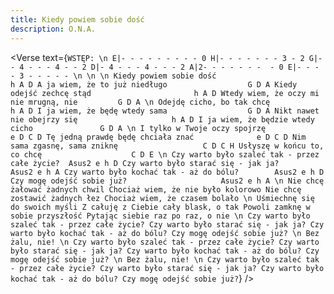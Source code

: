 ```yaml
---
title: Kiedy powiem sobie dość
description: O.N.A.
---
```



<Verse
  text={`
WSTĘP:
\n
E|- - - - - - - - - 0
H|- - - - - - - 3 - 2
G|- - 4 - - - 4 - - 2
D|- 4 - - - 4 - - - 2
A|2- - - - - - -  - 0
E|- - - - 3 - - - - -
\n
\n
\n
Kiedy powiem sobie dość                        h A D
A ja wiem, że to już niedługo                  G D A
Kiedy odejść zechcę stąd                       h A D
Wtedy wiem, że oczy mi nie mrugną, nie         G D A
\n
Odejdę cicho, bo tak chcę                      h A D
I ja wiem, że będę wtedy sama                  G D A
Nikt nawet nie obejrzy się                     h A D
I ja wiem, że będzie wtedy cicho               G D A
\n
I tylko w Twoje oczy spojrzę                   e D C D
Tę jedną prawdę będę chciała znać              e D C D
Nim sama zgasnę, sama zniknę                   C D C H
Usłyszę w końcu to, co chcę                    C D E
\n
Czy warto było szaleć tak - przez całe życie?  Asus2 e h D
Czy warto było starać się - jak ja?            Asus2 e h A
Czy warto było kochać tak - aż do bólu?        Asus2 e h D
Czy mogę odejść sobie już?                     Asus2 e h A
\n
Nie chcę żałować żadnych chwil
Chociaż wiem, że nie było kolorowo
Nie chcę zostawić żadnych łez
Chociaż wiem, że czasem bolało
\n
Uśmiechnę się do swoich myśli
Z całuję z Ciebie cały blask, o tak
Powoli zamknę w sobie przyszłość
Pytając siebie raz po raz, o nie
\n
Czy warto było szaleć tak - przez całe życie?
Czy warto było starać się - jak ja?
Czy warto było kochać tak - aż do bólu?
Czy mogę odejść sobie już?
\n
Bez żalu, nie!
\n
Czy warto było szaleć tak - przez całe życie?
Czy warto było starać się - jak ja?
Czy warto było kochać tak - aż do bólu?
Czy mogę odejść sobie już?
\n
Bez żalu, nie!
\n
Czy warto było szaleć tak - przez całe życie?
Czy warto było starać się - jak ja?
Czy warto było kochać tak - aż do bólu?
Czy mogę odejść sobie już?
`}
/>
